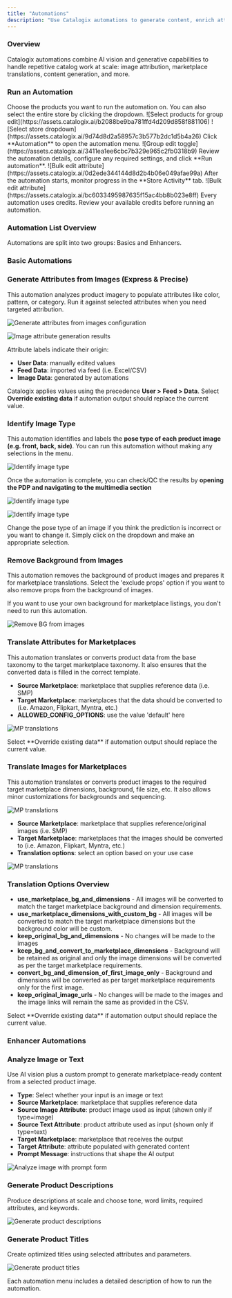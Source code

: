 ```yaml
---
title: "Automations"
description: "Use Catalogix automations to generate content, enrich attributes, and streamline bulk merchandising tasks."
---
```


### Overview

Catalogix automations combine AI vision and generative capabilities to handle repetitive catalog work at scale: image attribution, marketplace translations, content generation, and more. 

### Run an Automation

<Steps>
    <Step title="Select products">
      Choose the products you want to run the automation on. You can also select the entire store by clicking the dropdown. ![Select products for group edit](https://assets.catalogix.ai/b2088be9ba781ffd4d209d858f881106) ![Select store dropdown](https://assets.catalogix.ai/9d74d8d2a58957c3b577b2dc1d5b4a26)
    </Step>
    <Step title="Click the Automation button">
      Click **Automation** to open the automation menu. ![Group edit toggle](https://assets.catalogix.ai/3411ea1ee6cbc7b329e965c2fb0318b9)
    </Step>
    <Step title="Browse and select the required automation">
     Review the automation details, configure any required settings, and click **Run automation**. ![Bulk edit attribute](https://assets.catalogix.ai/0d2ede344144d8d2b4b06e049afae99a)
    </Step>
    <Step title="Check Status">
     After the automation starts, monitor progress in the **Store Activity** tab. ![Bulk edit attribute](https://assets.catalogix.ai/bc6033495987635f15ac4bb8b023e8ff)
    </Step>
  </Steps>

<Tip>
Every automation uses credits. Review your available credits before running an automation. 
</Tip>

### Automation List Overview

Automations are split into two groups: Basics and Enhancers. 

### Basic Automations

### Generate Attributes from Images (Express & Precise)

This automation analyzes product imagery to populate attributes like color, pattern, or category. Run it against selected attributes when you need targeted attribution.

![Generate attributes from images configuration](https://assets.catalogix.ai/d630cd00be55903d83ccc4ba4517a3fe)

![Image attribute generation results](https://assets.catalogix.ai/bc7e10ffd0a46d19be15cc03959b215c)

Attribute labels indicate their origin:

- **User Data**: manually edited values  
- **Feed Data**: imported via feed (i.e. Excel/CSV)  
- **Image Data**: generated by automations  

Catalogix applies values using the precedence **User > Feed > Data**. Select **Override existing data** if automation output should replace the current value.

### Identify Image Type

This automation identifies and labels the **pose type of each product image (e.g. front, back, side)**. You can run this automation without making any selections in the menu. 

![Identify image type](https://assets.catalogix.ai/fa170fa926c8d385e73262ec0e324a33)

Once the automation is complete, you can check/QC the results by **opening the PDP and navigating to the multimedia section** 

![Identify image type](https://assets.catalogix.ai/f497555df79fbc73802ed2a4b2a40297)

![Identify image type](https://assets.catalogix.ai/ebd73d9b65c74aed29bd27e56f6fe409)

Change the pose type of an image if you think the prediction is incorrect or you want to change it. Simply click on the dropdown and make an appropriate selection. 


### Remove Background from Images

This automation removes the background of product images and prepares it for marketplace translations. Select the 'exclude props' option if you want to also remove props from the background of images. 

<Tip>
If you want to use your own background for marketplace listings, you don't need to run this automation.   
</Tip>

![Remove BG from images](https://assets.catalogix.ai/122af9df45666acb756804efdc02d6ae)

### Translate Attributes for Marketplaces

This automation translates or converts product data from the base taxonomy to the target marketplace taxonomy. It also ensures that the converted data is filled in the correct template. 

- **Source Marketplace**: marketplace that supplies reference data (i.e. SMP)
- **Target Marketplace**: marketplaces that the data should be converted to (i.e. Amazon, Flipkart, Myntra, etc.) 
- **ALLOWED_CONFIG_OPTIONS**: use the value 'default' here 

![MP translations](https://assets.catalogix.ai/bf0614df1aa0b36b3b383fd4cff2ed29)

<Tip>
Select **Override existing data** if automation output should replace the current value.  
</Tip>

### Translate Images for Marketplaces

This automation translates or converts product images to the required target marketplace dimensions, background, file size, etc. It also allows minor customizations for backgrounds and sequencing.  

![MP translations](https://assets.catalogix.ai/98d91608f5cb1109467541f11a62d62a)

- **Source Marketplace**: marketplace that supplies reference/original images (i.e. SMP)
- **Target Marketplace**: marketplaces that the images should be converted to (i.e. Amazon, Flipkart, Myntra, etc.) 
- **Translation options**: select an option based on your use case 

![MP translations](https://assets.catalogix.ai/3e71a7f72843aff7e774cb18c7d41a9c)

### Translation Options Overview
- **use_marketplace_bg_and_dimensions** - All images will be converted to match the target marketplace background and dimension requirements. 
- **use_marketplace_dimensions_with_custom_bg** - All images will be converted to match the target marketplace dimensions but the background color will be custom. 
- **keep_original_bg_and_dimensions** - No changes will be made to the images 
- **keep_bg_and_convert_to_marketplace_dimensions** - Background will be retained as original and only the image dimensions will be converted as per the target marketplace requirements.
- **convert_bg_and_dimension_of_first_image_only** - Background and dimensions will be converted as per target marketplace requirements only for the first image. 
- **keep_original_image_urls** - No changes will be made to the images and the image links will remain the same as provided in the CSV. 
 
<Tip>
Select **Override existing data** if automation output should replace the current value.  
</Tip>

### Enhancer Automations

### Analyze Image or Text

Use AI vision plus a custom prompt to generate marketplace-ready content from a selected product image.

- **Type**: Select whether your input is an image or text  
- **Source Marketplace**: marketplace that supplies reference data  
- **Source Image Attribute**: product image used as input (shown only if type=image)  
- **Source Text Attribute**: product attribute used as input (shown only if type=text)  
- **Target Marketplace**: marketplace that receives the output  
- **Target Attribute**: attribute populated with generated content  
- **Prompt Message**: instructions that shape the AI output  

![Analyze image with prompt form](https://assets.catalogix.ai/302df3908873749ba0bfd09d6c6b8bfd)


### Generate Product Descriptions

Produce descriptions at scale and choose tone, word limits, required attributes, and keywords.

![Generate product descriptions](https://assets.catalogix.ai/d96a0e4379176614c7938f648e318824)

### Generate Product Titles

Create optimized titles using selected attributes and parameters.

![Generate product titles](https://assets.catalogix.ai/33e53feea18b42eb60c1a6063ca86948)


<Info>
Each automation menu includes a detailed description of how to run the automation.
</Info>
